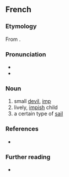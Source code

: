 ==French==

===Etymology===
From {{suffix|fr|diable|t1=devil|ot|in}}.

===Pronunciation===
* {{fr-IPA}}
* {{audio|fr|Fr-Paris--diablotin.ogg|Audio (Paris)}}

===Noun===
{{fr-noun|m}}

# small [[devil]], [[imp]]
# lively, [[impish]] child
# a certain type of [[sail]]

===References===
* {{R:NPLarousse}}

===Further reading===
* {{R:TLFi}}
